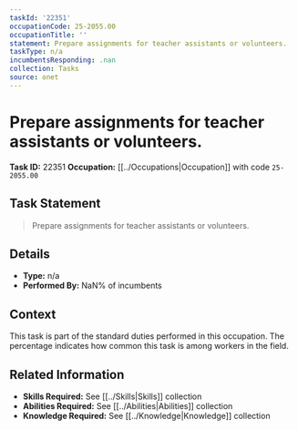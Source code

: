 ```yaml
---
taskId: '22351'
occupationCode: 25-2055.00
occupationTitle: ''
statement: Prepare assignments for teacher assistants or volunteers.
taskType: n/a
incumbentsResponding: .nan
collection: Tasks
source: onet
---
```

# Prepare assignments for teacher assistants or volunteers.

**Task ID:** 22351
**Occupation:** [[../Occupations|Occupation]] with code `25-2055.00`

## Task Statement

> Prepare assignments for teacher assistants or volunteers.

## Details

- **Type:** n/a
- **Performed By:** NaN% of incumbents

## Context

This task is part of the standard duties performed in this occupation. The percentage indicates how common this task is among workers in the field.

## Related Information

- **Skills Required:** See [[../Skills|Skills]] collection
- **Abilities Required:** See [[../Abilities|Abilities]] collection
- **Knowledge Required:** See [[../Knowledge|Knowledge]] collection
